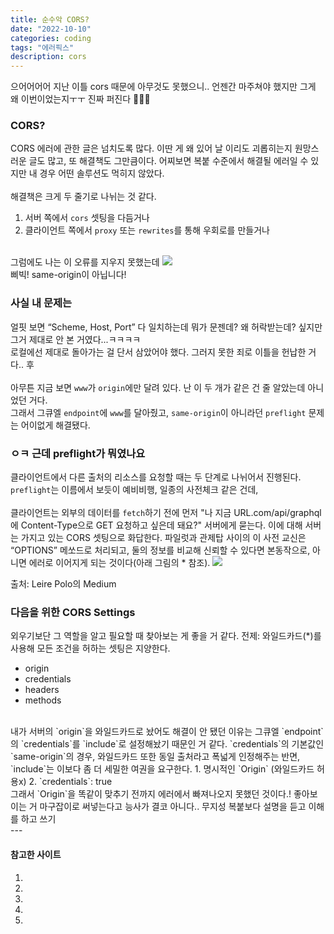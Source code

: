 ```yaml
---
title: 순수악 CORS?
date: "2022-10-10"
categories: coding
tags: "에러픽스"
description: cors
---
```

<HeadingNavigator />
으어어어어 지난 이틀 cors 때문에 아무것도 못했으니..  
언젠간 마주쳐야 했지만 그게 왜 이번이었는지ㅜㅜ 진짜 퍼진다 🫠🫠🫠   

### CORS?
CORS 에러에 관한 글은 넘치도록 많다. 이딴 게 왜 있어 날 이리도 괴롭히는지 원망스러운 글도 많고, 또 해결책도 그만큼이다. 어찌보면 복붙 수준에서 해결될 에러일 수 있지만 내 경우 어떤 솔루션도 먹히지 않았다.  
<br/>
해결책은 크게 두 줄기로 나뉘는 것 같다.  
1. 서버 쪽에서 `cors` 셋팅을 다듬거나  
2. 클라이언트 쪽에서 `proxy` 또는 `rewrites`를 통해 우회로를 만들거나  
<br/>
그럼에도 나는 이 오류를 지우지 못했는데
<Img src='/images/에러/스샷_cors1.webp' />
<figcaption>삐빅! same-origin이 아닙니다!</figcaption>

### 사실 내 문제는
얼핏 보면 <q>Scheme, Host, Port</q> 다 일치하는데 뭐가 문젠데? 왜 허락받는데? 싶지만 그거 제대로 안 본 거였다...ㅋㅋㅋㅋ   
로컬에선 제대로 돌아가는 걸 단서 삼았어야 했다. 그러지 못한 죄로 이틀을 헌납한 거다.. 후  
<br/>
아무튼 지금 보면 `www`가 `origin`에만 달려 있다. 난 이 두 개가 같은 건 줄 알았는데 아니었던 거다.  
그래서 그큐엘 `endpoint`에 `www`를 달아줬고, `same-origin`이 아니라던 `preflight` 문제는 어이없게 해결됐다.  

### ㅇㅋ 근데 preflight가 뭐였나요
클라이언트에서 다른 출처의 리소스를 요청할 때는 두 단계로 나뉘어서 진행된다. `preflight`는 이름에서 보듯이 예비비행, 일종의 사전체크 같은 건데,  
<br/>
클라이언트는 외부의 데이터를 `fetch`하기 전에 먼저 "나 지금 URL.com/api/graphql에 Content-Type으로 GET 요청하고 싶은데 돼요?" 서버에게 묻는다. 이에 대해 서버는 가지고 있는 CORS 셋팅으로 화답한다. 파일럿과 관제탑 사이의 이 사전 교신은 <q>OPTIONS</q> 메쏘드로 처리되고, 둘의 정보를 비교해 신뢰할 수 있다면 본동작으로, 아니면 에러로 이어지게 되는 것이다(아래 그림의 * 참조).
<Img src='/images/에러/스샷_cors2.webp' />
<figcaption>출처: Leire Polo의 Medium</figcaption>

### 다음을 위한 CORS Settings
외우기보단 그 역할을 알고 필요할 때 찾아보는 게 좋을 거 같다. 
전제: 와일드카드(*)를 사용해 모든 조건을 허하는 셋팅은 지양한다.  
- origin
- credentials
- headers 
- methods
<br/>
내가 서버의 `origin`을 와일드카드로 놨어도 해결이 안 됐던 이유는 그큐엘 `endpoint`의 `credentials`를 `include`로 설정해놨기 때문인 거 같다.  
`credentials`의 기본값인 `same-origin`의 경우, 와일드카드 또한 동일 출처라고 폭넓게 인정해주는 반면, `include`는 이보다 좀 더 세밀한 여권을 요구한다.  
1. 명시적인 `Origin` (와일드카드 허용x)
2. `credentials`: true
<br/>
그래서 `Origin`을 똑같이 맞추기 전까지 에러에서 빠져나오지 못했던 것이다.! 좋아보이는 거 마구잡이로 써넣는다고 능사가 결코 아니다.. 무지성 복붙보다 설명을 듣고 이해를 하고 쓰기
<br/>
---
<br/>

#### 참고한 사이트
1. <Lnk text='아폴로GQL의 CORS 설명' href='https://www.apollographql.com/docs/apollo-server/v4/security/cors/' />
2. <Lnk text='프리즈마의 CORS 설명' href='https://www.prisma.io/blog/enabling-cors-for-express-graphql-apollo-server-1ef999bfb38d' />
3. <Lnk text='Leire Polo의 CORS 설명' href='https://medium.com/tribalscale/stop-cursing-cors-c2cbb4997057' />
4. <Lnk text='evan-moon의 CORS에 관한 거의 모든 것' href='https://evan-moon.github.io/2020/05/21/about-cors/' />
5. <Lnk text='www가 있고 없고의 차이' href='https://joonius.tistory.com/19' />